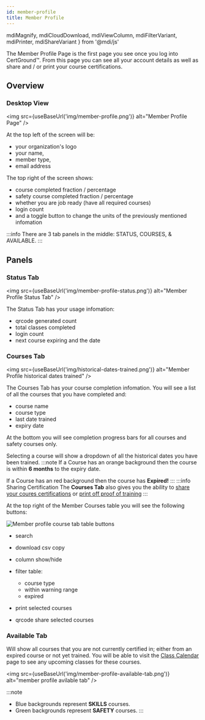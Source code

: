 ```yaml
---
id: member-profile
title: Member Profile
---
```


  mdiMagnify,
  mdiCloudDownload,
  mdiViewColumn,
  mdiFilterVariant,
  mdiPrinter,
  mdiShareVariant
} from '@mdi/js'

The Member Profile Page is the first page you see once you log into CertGround&trade;. From this page you can see all your account details as well as share and / or print your course certifications.

## Overview

### Desktop View
<img src={useBaseUrl('img/member-profile.png')} alt="Member Profile Page" />

At the top left of the screen will be:
- your organization's logo
- your name,
- member type,
- email address

The top right of the screen shows:
- course completed fraction / percentage
- safety course completed fraction / percentage
- whether you are job ready (have all required courses)
- login count
- and a toggle button to change the units of the previously mentioned infomation

:::info
There are 3 tab panels in the middle: STATUS, COURSES, & AVAILABLE.
:::


## Panels

### Status Tab
<img src={useBaseUrl('img/member-profile-status.png')} alt="Member Profile Status Tab" />

The Status Tab has your usage infomation:
- qrcode generated count
- total classes completed
- login count
- next course expiring and the date

### Courses Tab
<img src={useBaseUrl('img/historical-dates-trained.png')} alt="Member Profile historical dates trained" />

The Courses Tab has your course completion infomation. You will see a list of all the courses that you have completed and:
- course name
- course type
- last date trained
- expiry date

At the bottom you will see completion progress bars for all courses and safety courses only.

Selecting a course will show a dropdown of all the historical dates you have been trained.
:::note
If a Course has an <Highlight variant="warning">orange</Highlight> background then the course is within **6 months** to the expiry date.

If a Course has an <Highlight variant="danger">red</Highlight> background then the course has **Expired!**
:::
:::info Sharing Certification
The **Courses Tab** also gives you the ability to [share your coures certifications](cert-share#qrcode) or [print off proof of training](cert-share#print)
:::

At the top right of the Member Courses table you will see the following buttons:
<div style={{display: 'flex', justifyContent: 'space-evenly', flexFlow: 'row wrap'}}>
<img src={useBaseUrl('img/member-profile-course-table-buttons.png')} alt="Member profile course tab table buttons" />

- <Icon size={1} path={mdiMagnify} /> search
- <Icon size={1} path={mdiCloudDownload} /> download csv copy
- <Icon size={1} path={mdiViewColumn} /> column show/hide
- <Icon size={1} path={mdiFilterVariant} /> filter table:

  - course type
  - within warning range
  - expired
- <Icon size={1} path={mdiPrinter} /> print selected courses
- <Icon size={1} path={mdiShareVariant} /> qrcode share selected courses

</div>

### Available Tab

Will show all courses that you are not currently certified in; either from an expired course or not yet trained.
You will be able to visit the [Class Calendar](./class-calendar) page to see any upcoming classes for these courses.

<div style={{display: 'flex', justifyContent: 'center', marginBottom: '1rem'}}>

<img src={useBaseUrl('img/member-profile-available-tab.png')} alt="member profile avilable tab" />
</div>

:::note
- <Highlight color="#3b9cb5">Blue</Highlight> backgrounds represent <strong>SKILLS</strong> courses.
- <Highlight color="#6f9957">Green</Highlight> backgrounds represent <strong>SAFETY</strong> courses.
:::

